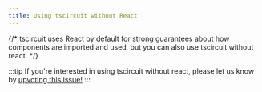 ```yaml
---
title: Using tscircuit without React
---
```


{/* tscircuit uses React by default for strong guarantees about how
components are imported and used, but you can also use tscircuit
without react. */}

:::tip
If you're interested in using tscircuit without react, please let us know
by [upvoting this issue!](https://github.com/tscircuit/tscircuit/issues/508)
:::